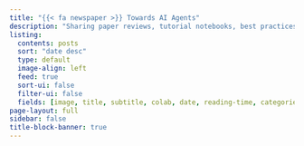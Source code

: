 ```yaml
---
title: "{{< fa newspaper >}} Towards AI Agents"
description: "Sharing paper reviews, tutorial notebooks, best practices on AI, MLOps and Software Engineering."
listing:
  contents: posts
  sort: "date desc"
  type: default
  image-align: left
  feed: true
  sort-ui: false
  filter-ui: false
  fields: [image, title, subtitle, colab, date, reading-time, categories]
page-layout: full
sidebar: false
title-block-banner: true
---
```



